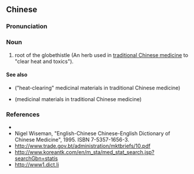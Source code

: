 {{also|漏芦}}
==Chinese==
{{zh-forms|s=漏芦}}

===Pronunciation===
{{zh-pron
|m=lòulú
|cat=n
}}

===Noun===
{{zh-noun}}

# root of the globethistle (An herb used in [[traditional Chinese medicine]] to "clear heat and toxics").

====See also====
* {{l|zh|清热药}} ("heat-clearing" medicinal materials in traditional Chinese medicine)
* {{l|zh|药材}} (medicinal materials in traditional Chinese medicine)

===References===
* {{pedialite|漏芦|lang=zh}}
* Nigel Wiseman, "English-Chinese Chinese-English Dictionary of Chinese Medicine", 1995. ISBN 7-5357-1656-3.
* http://www.trade.gov.bt/administration/mktbriefs/10.pdf
* http://www.koreantk.com/en/m_sta/med_stat_search.jsp?searchGbn=statis
* http://www1.dict.li